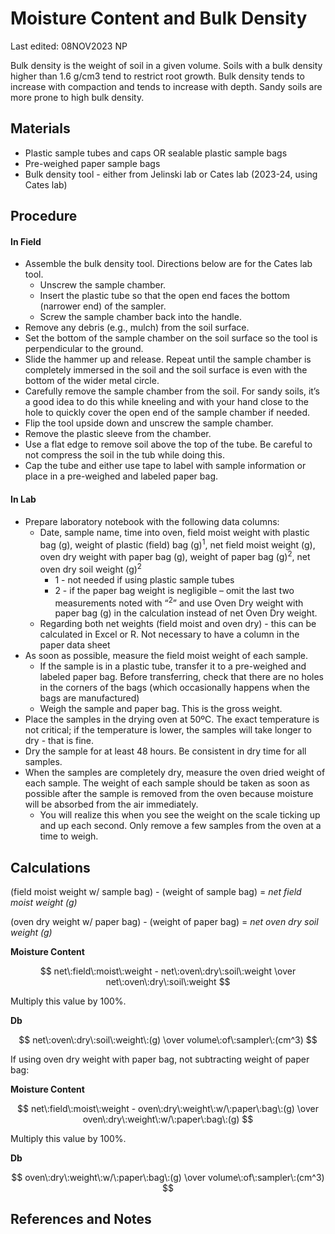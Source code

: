 # Moisture Content and Bulk Density

::: callout-note
Last edited: 08NOV2023 NP

Bulk density is the weight of soil in a given volume. Soils with a bulk density higher than 1.6 g/cm3 tend to restrict root growth. Bulk density tends to increase with compaction and tends to increase with depth. Sandy soils are more prone to high bulk density.
:::

## Materials

-   Plastic sample tubes and caps OR sealable plastic sample bags
-   Pre-weighed paper sample bags
-   Bulk density tool - either from Jelinski lab or Cates lab (2023-24, using Cates lab)

## Procedure

#### In Field

-   Assemble the bulk density tool. Directions below are for the Cates lab tool.
    -   Unscrew the sample chamber.
    -   Insert the plastic tube so that the open end faces the bottom (narrower end) of the sampler.
    -   Screw the sample chamber back into the handle.
-   Remove any debris (e.g., mulch) from the soil surface.
-   Set the bottom of the sample chamber on the soil surface so the tool is perpendicular to the ground.
-   Slide the hammer up and release. Repeat until the sample chamber is completely immersed in the soil and the soil surface is even with the bottom of the wider metal circle.
-   Carefully remove the sample chamber from the soil. For sandy soils, it's a good idea to do this while kneeling and with your hand close to the hole to quickly cover the open end of the sample chamber if needed.
-   Flip the tool upside down and unscrew the sample chamber.
-   Remove the plastic sleeve from the chamber.
-   Use a flat edge to remove soil above the top of the tube. Be careful to not compress the soil in the tub while doing this.
-   Cap the tube and either use tape to label with sample information or place in a pre-weighed and labeled paper bag.

#### In Lab

-   Prepare laboratory notebook with the following data columns:
    -   Date, sample name, time into oven, field moist weight with plastic bag (g), weight of plastic (field) bag (g)^1^, net field moist weight (g), oven dry weight with paper bag (g), weight of paper bag (g)^2^, net oven dry soil weight (g)^2^
        -   1 - not needed if using plastic sample tubes
        -   2 - if the paper bag weight is negligible -- omit the last two measurements noted with "^2^" and use Oven Dry weight with paper bag (g) in the calculation instead of net Oven Dry weight.
    -   Regarding both net weights (field moist and oven dry) - this can be calculated in Excel or R. Not necessary to have a column in the paper data sheet
-   As soon as possible, measure the field moist weight of each sample.
    -   If the sample is in a plastic tube, transfer it to a pre-weighed and labeled paper bag. Before transferring, check that there are no holes in the corners of the bags (which occasionally happens when the bags are manufactured)
    -   Weigh the sample and paper bag. This is the gross weight.
-   Place the samples in the drying oven at 50ºC. The exact temperature is not critical; if the temperature is lower, the samples will take longer to dry - that is fine.
-   Dry the sample for at least 48 hours. Be consistent in dry time for all samples.
-   When the samples are completely dry, measure the oven dried weight of each sample. The weight of each sample should be taken as soon as possible after the sample is removed from the oven because moisture will be absorbed from the air immediately.
    -   You will realize this when you see the weight on the scale ticking up and up each second. Only remove a few samples from the oven at a time to weigh.

## Calculations

(field moist weight w/ sample bag) - (weight of sample bag) = *net field moist weight (g)*

(oven dry weight w/ paper bag) - (weight of paper bag) = *net oven dry soil weight (g)*

**Moisture Content**

$$
net\:field\:moist\:weight - net\:oven\:dry\:soil\:weight \over net\:oven\:dry\:soil\:weight
$$

Multiply this value by 100%.

**Db**

$$
net\:oven\:dry\:soil\:weight\:(g) \over volume\:of\:sampler\:(cm^3)
$$

If using oven dry weight with paper bag, not subtracting weight of paper bag:

**Moisture Content**

$$
net\:field\:moist\:weight - oven\:dry\:weight\:w/\:paper\:bag\:(g) \over oven\:dry\:weight\:w/\:paper\:bag\:(g) 
$$

Multiply this value by 100%.

**Db**

$$
oven\:dry\:weight\:w/\:paper\:bag\:(g)  \over volume\:of\:sampler\:(cm^3)
$$

## References and Notes
